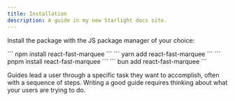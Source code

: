 ```yaml
---
title: Installation
description: A guide in my new Starlight docs site.
---
```


Install the package with the JS package manager of your choice:

<Tabs>
	<TabItem label="npm">
		```
		npm install react-fast-marquee
		```
	</TabItem>
	<TabItem label="yarn">
		```
		yarn add react-fast-marquee
		```
	</TabItem>
	<TabItem label="pnpm">
		```
		pnpm install react-fast-marquee
		```
	</TabItem>
	<TabItem label="bun">
		```
		bun add react-fast-marquee
		```
	</TabItem>
</Tabs>

Guides lead a user through a specific task they want to accomplish, often with a sequence of steps.
Writing a good guide requires thinking about what your users are trying to do.

